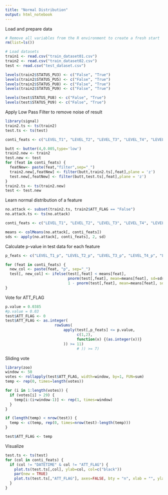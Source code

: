 ```yaml
---
title: "Normal Distribution"
output: html_notebook
---
```


Load and prepare data
```r
# Remove all variables from the R environment to create a fresh start
rm(list=ls())

# Load datasets
train1 <- read.csv("train_dataset01.csv")
train2 <- read.csv("train_dataset02.csv")
test <- read.csv("test_dataset.csv")

levels(train2$STATUS_PU3) <- c("False", "True")
levels(train2$STATUS_PU5) <- c("False", "True")
levels(train2$STATUS_PU8) <- c("False", "True")
levels(train2$STATUS_PU9) <- c("False", "True")

levels(test$STATUS_PU8) <- c("False", "True")
levels(test$STATUS_PU9) <- c("False", "True")
```

Apply Low Pass Filter to remove noise of result
```r
library(signal)
train2.ts <- ts(train2)
test.ts <- ts(test)

conti_feats <- c("LEVEL_T1", "LEVEL_T2", "LEVEL_T3", "LEVEL_T4", "LEVEL_T5", "LEVEL_T6", "LEVEL_T7", "PRESSURE_J280", "PRESSURE_J269", "PRESSURE_J300", "PRESSURE_J256", "PRESSURE_J289", "PRESSURE_J415", "PRESSURE_J302", "PRESSURE_J306", "PRESSURE_J307", "PRESSURE_J317", "PRESSURE_J14", "PRESSURE_J422", "FLOW_PU1", "FLOW_PU2", "FLOW_PU3", "FLOW_PU4", "FLOW_PU5", "FLOW_PU6", "FLOW_PU7", "FLOW_PU8", "FLOW_PU9", "FLOW_PU10", "FLOW_PU11", "FLOW_V2")

butt <- butter(4,0.005,type='low')
train2.new <- train2
test.new <- test
for (feat in conti_feats) {
  featNew<- paste(feat,"filter",sep="_")
  train2.new[,featNew] <- filter(butt,train2.ts[,feat],plane = 'z')
  test.new[,featNew] <- filter(butt,test.ts[,feat],plane = 'z')
}
train2.ts <- ts(train2.new)
test <- test.new

```


Learn normal distribution of a feature
```r
no.attack <- subset(train2.ts, train2$ATT_FLAG == "False")
no.attack.ts <- ts(no.attack)

conti_feats <- c("LEVEL_T1", "LEVEL_T2", "LEVEL_T3", "LEVEL_T4", "LEVEL_T5", "LEVEL_T6", "LEVEL_T7", "PRESSURE_J280", "PRESSURE_J269", "PRESSURE_J300", "PRESSURE_J256", "PRESSURE_J289", "PRESSURE_J415", "PRESSURE_J302", "PRESSURE_J306", "PRESSURE_J307", "PRESSURE_J317", "PRESSURE_J14", "PRESSURE_J422", "FLOW_PU1", "FLOW_PU2", "FLOW_PU3", "FLOW_PU4", "FLOW_PU5", "FLOW_PU6", "FLOW_PU7", "FLOW_PU8", "FLOW_PU9", "FLOW_PU10", "FLOW_PU11", "FLOW_V2","LEVEL_T1_filter", "LEVEL_T2_filter", "LEVEL_T3_filter", "LEVEL_T4_filter", "LEVEL_T5_filter", "LEVEL_T6_filter", "LEVEL_T7_filter", "PRESSURE_J280_filter", "PRESSURE_J269_filter", "PRESSURE_J300_filter", "PRESSURE_J256_filter", "PRESSURE_J289_filter", "PRESSURE_J415_filter", "PRESSURE_J302_filter", "PRESSURE_J306_filter", "PRESSURE_J307_filter", "PRESSURE_J317_filter", "PRESSURE_J14_filter", "PRESSURE_J422_filter", "FLOW_PU1_filter", "FLOW_PU2_filter", "FLOW_PU3_filter", "FLOW_PU4_filter", "FLOW_PU5_filter", "FLOW_PU6_filter", "FLOW_PU7_filter", "FLOW_PU8_filter", "FLOW_PU9_filter", "FLOW_PU10_filter", "FLOW_PU11_filter", "FLOW_V2_filter")

means <- colMeans(no.attack[, conti_feats])
sds <- apply(no.attack[, conti_feats], 2, sd)
```

Calculate p-value in test data for each feature
```r
p_feats <- c("LEVEL_T1_p", "LEVEL_T2_p", "LEVEL_T3_p", "LEVEL_T4_p", "LEVEL_T5_p", "LEVEL_T6_p", "LEVEL_T7_p", "PRESSURE_J280_p", "PRESSURE_J269_p", "PRESSURE_J300_p", "PRESSURE_J256_p", "PRESSURE_J289_p", "PRESSURE_J415_p", "PRESSURE_J302_p", "PRESSURE_J306_p", "PRESSURE_J307_p", "PRESSURE_J317_p", "PRESSURE_J14_p", "PRESSURE_J422_p", "FLOW_PU1_p", "FLOW_PU2_p", "FLOW_PU3_p", "FLOW_PU4_p", "FLOW_PU5_p", "FLOW_PU6_p", "FLOW_PU7_p", "FLOW_PU8_p", "FLOW_PU9_p", "FLOW_PU10_p", "FLOW_PU11_p", "FLOW_V2_p","LEVEL_T1_filter_p", "LEVEL_T2_filter_p", "LEVEL_T3_filter_p", "LEVEL_T4_filter_p", "LEVEL_T5_filter_p", "LEVEL_T6_filter_p", "LEVEL_T7_filter_p", "PRESSURE_J280_filter_p", "PRESSURE_J269_filter_p", "PRESSURE_J300_filter_p", "PRESSURE_J256_filter_p", "PRESSURE_J289_filter_p", "PRESSURE_J415_filter_p", "PRESSURE_J302_filter_p", "PRESSURE_J306_filter_p", "PRESSURE_J307_filter_p", "PRESSURE_J317_filter_p", "PRESSURE_J14_filter_p", "PRESSURE_J422_filter_p", "FLOW_PU1_filter_p", "FLOW_PU2_filter_p", "FLOW_PU3_filter_p", "FLOW_PU4_filter_p", "FLOW_PU5_filter_p", "FLOW_PU6_filter_p", "FLOW_PU7_filter_p", "FLOW_PU8_filter_p", "FLOW_PU9_filter_p", "FLOW_PU10_filter_p", "FLOW_PU11_filter_p", "FLOW_V2_filter_p")

for (feat in conti_feats) {
  new_col <- paste(feat, "p", sep="_")
  test[, new_col] <- ifelse(test[,feat] < means[feat],
                            pnorm(test[,feat], mean=means[feat], sd=sds[feat]),
                            1 - pnorm(test[,feat], mean=means[feat], sd=sds[feat]))
}
```




Vote for ATT_FLAG
```r
p.value = 0.0385
#p.value = 0.03
test$ATT_FLAG <- 0
test$ATT_FLAG <- as.integer(
                      rowSums(
                          apply(test[,p_feats] <= p.value,
                                c(1,2),
                                function(x) {(as.integer(x))}
                          )) >= 11)
                                # )) >= 7)
```

Sliding vote
```r
library(zoo)
window <- 50
votes <- rollapply(test$ATT_FLAG, width=window, by=1, FUN=sum)
temp <- rep(0, times=length(votes))

for (i in 1:length(votes)) {
  if (votes[i] > 29) {
    temp[i:(i+window-1)] <- rep(1, times=window) 
  }
}

if (length(temp) < nrow(test)) {
  temp <- c(temp, rep(0, times=nrow(test)-length(temp)))
}

test$ATT_FLAG <- temp
```


Visualize
```r
test.ts <- ts(test)
for (col in conti_feats) {
  if (col != "DATETIME" & col != "ATT_FLAG") {
    plot.ts(test.ts[,col], ylab=col, col=c("black"))
    par(new = TRUE)
    plot.ts(test.ts[,"ATT_FLAG"], axes=FALSE, bty = "n", xlab = "", ylab = "", col="red")
  }
}
```

